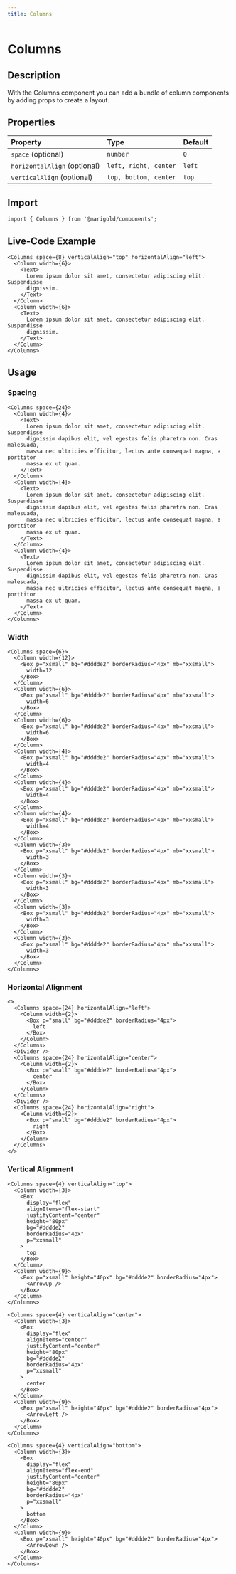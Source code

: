 ```yaml
---
title: Columns
---
```


# Columns

## Description

With the Columns component you can add a bundle of column components by adding props to create a layout.

## Properties

| Property                     | Type                  | Default |
| :--------------------------- | :-------------------- | :------ |
| `space` (optional)           | `number`              | `0`     |
| `horizontalAlign` (optional) | `left, right, center` | `left`  |
| `verticalAlign` (optional)   | `top, bottom, center` | `top`   |

## Import

```tsx onlyCode
import { Columns } from '@marigold/components';
```

## Live-Code Example

```tsx expandCode
<Columns space={8} verticalAlign="top" horizontalAlign="left">
  <Column width={6}>
    <Text>
      Lorem ipsum dolor sit amet, consectetur adipiscing elit. Suspendisse
      dignissim.
    </Text>
  </Column>
  <Column width={6}>
    <Text>
      Lorem ipsum dolor sit amet, consectetur adipiscing elit. Suspendisse
      dignissim.
    </Text>
  </Column>
</Columns>
```

## Usage

### Spacing

```tsx
<Columns space={24}>
  <Column width={4}>
    <Text>
      Lorem ipsum dolor sit amet, consectetur adipiscing elit. Suspendisse
      dignissim dapibus elit, vel egestas felis pharetra non. Cras malesuada,
      massa nec ultricies efficitur, lectus ante consequat magna, a porttitor
      massa ex ut quam.
    </Text>
  </Column>
  <Column width={4}>
    <Text>
      Lorem ipsum dolor sit amet, consectetur adipiscing elit. Suspendisse
      dignissim dapibus elit, vel egestas felis pharetra non. Cras malesuada,
      massa nec ultricies efficitur, lectus ante consequat magna, a porttitor
      massa ex ut quam.
    </Text>
  </Column>
  <Column width={4}>
    <Text>
      Lorem ipsum dolor sit amet, consectetur adipiscing elit. Suspendisse
      dignissim dapibus elit, vel egestas felis pharetra non. Cras malesuada,
      massa nec ultricies efficitur, lectus ante consequat magna, a porttitor
      massa ex ut quam.
    </Text>
  </Column>
</Columns>
```

### Width

```tsx
<Columns space={6}>
  <Column width={12}>
    <Box p="xsmall" bg="#dddde2" borderRadius="4px" mb="xxsmall">
      width=12
    </Box>
  </Column>
  <Column width={6}>
    <Box p="xsmall" bg="#dddde2" borderRadius="4px" mb="xxsmall">
      width=6
    </Box>
  </Column>
  <Column width={6}>
    <Box p="xsmall" bg="#dddde2" borderRadius="4px" mb="xxsmall">
      width=6
    </Box>
  </Column>
  <Column width={4}>
    <Box p="xsmall" bg="#dddde2" borderRadius="4px" mb="xxsmall">
      width=4
    </Box>
  </Column>
  <Column width={4}>
    <Box p="xsmall" bg="#dddde2" borderRadius="4px" mb="xxsmall">
      width=4
    </Box>
  </Column>
  <Column width={4}>
    <Box p="xsmall" bg="#dddde2" borderRadius="4px" mb="xxsmall">
      width=4
    </Box>
  </Column>
  <Column width={3}>
    <Box p="xsmall" bg="#dddde2" borderRadius="4px" mb="xxsmall">
      width=3
    </Box>
  </Column>
  <Column width={3}>
    <Box p="xsmall" bg="#dddde2" borderRadius="4px" mb="xxsmall">
      width=3
    </Box>
  </Column>
  <Column width={3}>
    <Box p="xsmall" bg="#dddde2" borderRadius="4px" mb="xxsmall">
      width=3
    </Box>
  </Column>
  <Column width={3}>
    <Box p="xsmall" bg="#dddde2" borderRadius="4px" mb="xxsmall">
      width=3
    </Box>
  </Column>
</Columns>
```

### Horizontal Alignment

```tsx
<>
  <Columns space={24} horizontalAlign="left">
    <Column width={2}>
      <Box p="small" bg="#dddde2" borderRadius="4px">
        left
      </Box>
    </Column>
  </Columns>
  <Divider />
  <Columns space={24} horizontalAlign="center">
    <Column width={2}>
      <Box p="small" bg="#dddde2" borderRadius="4px">
        center
      </Box>
    </Column>
  </Columns>
  <Divider />
  <Columns space={24} horizontalAlign="right">
    <Column width={2}>
      <Box p="small" bg="#dddde2" borderRadius="4px">
        right
      </Box>
    </Column>
  </Columns>
</>
```

### Vertical Alignment

```tsx
<Columns space={4} verticalAlign="top">
  <Column width={3}>
    <Box
      display="flex"
      alignItems="flex-start"
      justifyContent="center"
      height="80px"
      bg="#dddde2"
      borderRadius="4px"
      p="xxsmall"
    >
      top
    </Box>
  </Column>
  <Column width={9}>
    <Box p="xsmall" height="40px" bg="#dddde2" borderRadius="4px">
      <ArrowUp />
    </Box>
  </Column>
</Columns>
```

```tsx
<Columns space={4} verticalAlign="center">
  <Column width={3}>
    <Box
      display="flex"
      alignItems="center"
      justifyContent="center"
      height="80px"
      bg="#dddde2"
      borderRadius="4px"
      p="xxsmall"
    >
      center
    </Box>
  </Column>
  <Column width={9}>
    <Box p="xsmall" height="40px" bg="#dddde2" borderRadius="4px">
      <ArrowLeft />
    </Box>
  </Column>
</Columns>
```

```tsx
<Columns space={4} verticalAlign="bottom">
  <Column width={3}>
    <Box
      display="flex"
      alignItems="flex-end"
      justifyContent="center"
      height="80px"
      bg="#dddde2"
      borderRadius="4px"
      p="xxsmall"
    >
      bottom
    </Box>
  </Column>
  <Column width={9}>
    <Box p="xsmall" height="40px" bg="#dddde2" borderRadius="4px">
      <ArrowDown />
    </Box>
  </Column>
</Columns>
```
